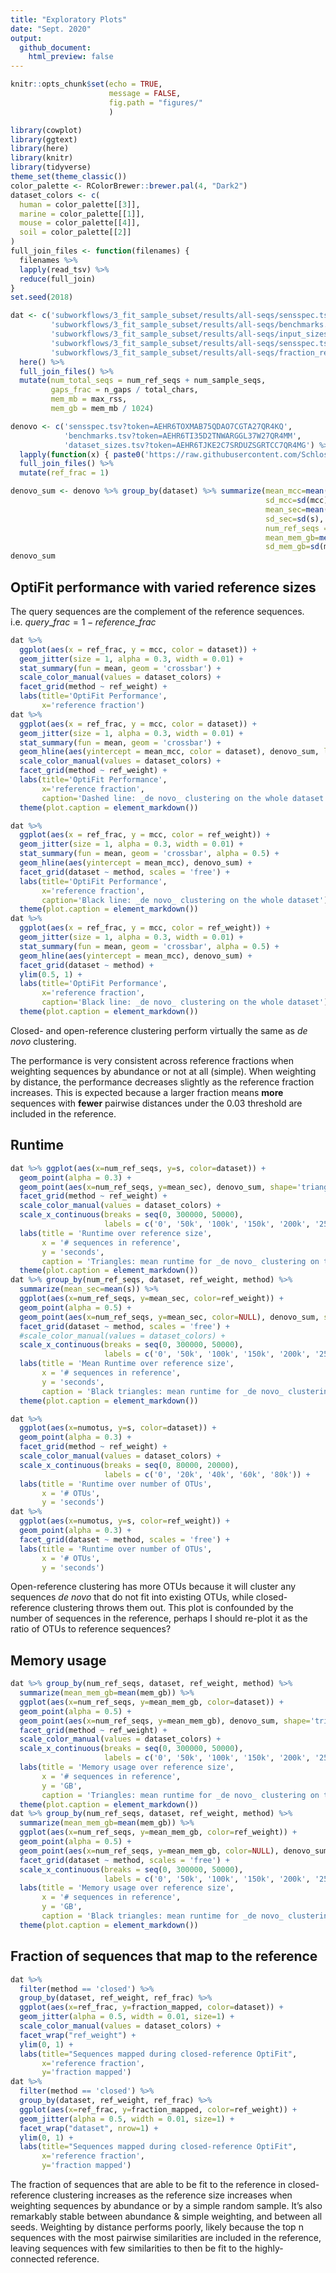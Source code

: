 ```yaml
---
title: "Exploratory Plots"
date: "Sept. 2020"
output: 
  github_document:
    html_preview: false
---
```


```r
knitr::opts_chunk$set(echo = TRUE,
                      message = FALSE,
                      fig.path = "figures/"
                      )
```
```r
library(cowplot)
library(ggtext)
library(here)
library(knitr)
library(tidyverse)
theme_set(theme_classic())
color_palette <- RColorBrewer::brewer.pal(4, "Dark2")
dataset_colors <- c(
  human = color_palette[[3]],
  marine = color_palette[[1]],
  mouse = color_palette[[4]],
  soil = color_palette[[2]]
)
full_join_files <- function(filenames) {
  filenames %>% 
  lapply(read_tsv) %>% 
  reduce(full_join)
}
set.seed(2018)
```
```r
dat <- c('subworkflows/3_fit_sample_subset/results/all-seqs/sensspec.tsv',
         'subworkflows/3_fit_sample_subset/results/all-seqs/benchmarks.tsv',
         'subworkflows/3_fit_sample_subset/results/all-seqs/input_sizes.tsv',
         'subworkflows/3_fit_sample_subset/results/all-seqs/sensspec.tsv',
         'subworkflows/3_fit_sample_subset/results/all-seqs/fraction_reads_mapped.tsv') %>% 
  here() %>% 
  full_join_files() %>% 
  mutate(num_total_seqs = num_ref_seqs + num_sample_seqs,
         gaps_frac = n_gaps / total_chars,
         mem_mb = max_rss,
         mem_gb = mem_mb / 1024)

denovo <- c('sensspec.tsv?token=AEHR6TOXMAB75QDAO7CGTA27QR4KQ',
            'benchmarks.tsv?token=AEHR6TI35D2TNWARGGL37W27QR4MM',
            'dataset_sizes.tsv?token=AEHR6TJKE2C7SRDUZSGRTCC7QR4MG') %>% 
  lapply(function(x) { paste0('https://raw.githubusercontent.com/SchlossLab/OptiFitAnalysis/4fa7127bb6bacaa63657f0c18c0a8c6b6d18ebe7/subworkflows/1_prep_samples/results/', x)}) %>% 
  full_join_files() %>% 
  mutate(ref_frac = 1)

denovo_sum <- denovo %>% group_by(dataset) %>% summarize(mean_mcc=mean(mcc), 
                                                         sd_mcc=sd(mcc),
                                                         mean_sec=mean(s),
                                                         sd_sec=sd(s),
                                                         num_ref_seqs = mean(num_seqs),
                                                         mean_mem_gb=mean(max_rss/1024),
                                                         sd_mem_gb=sd(max_rss/1024))
denovo_sum
```

## OptiFit performance with varied reference sizes

The query sequences are the complement of the reference sequences. i.e. $query\_frac = 1 - reference\_frac$

```r
dat %>%
  ggplot(aes(x = ref_frac, y = mcc, color = dataset)) +
  geom_jitter(size = 1, alpha = 0.3, width = 0.01) +
  stat_summary(fun = mean, geom = 'crossbar') +
  scale_color_manual(values = dataset_colors) +
  facet_grid(method ~ ref_weight) +
  labs(title='OptiFit Performance',
       x='reference fraction')
dat %>%
  ggplot(aes(x = ref_frac, y = mcc, color = dataset)) +
  geom_jitter(size = 1, alpha = 0.3, width = 0.01) +
  stat_summary(fun = mean, geom = 'crossbar') +
  geom_hline(aes(yintercept = mean_mcc, color = dataset), denovo_sum, linetype='dashed') +
  scale_color_manual(values = dataset_colors) +
  facet_grid(method ~ ref_weight) +
  labs(title='OptiFit Performance',
       x='reference fraction',
       caption='Dashed line: _de novo_ clustering on the whole dataset.') +
  theme(plot.caption = element_markdown())

dat %>%
  ggplot(aes(x = ref_frac, y = mcc, color = ref_weight)) +
  geom_jitter(size = 1, alpha = 0.3, width = 0.01) +
  stat_summary(fun = mean, geom = 'crossbar', alpha = 0.5) +
  geom_hline(aes(yintercept = mean_mcc), denovo_sum) +
  facet_grid(dataset ~ method, scales = 'free') +
  labs(title='OptiFit Performance',
       x='reference fraction',
       caption='Black line: _de novo_ clustering on the whole dataset') +
  theme(plot.caption = element_markdown())
dat %>%
  ggplot(aes(x = ref_frac, y = mcc, color = ref_weight)) +
  geom_jitter(size = 1, alpha = 0.3, width = 0.01) +
  stat_summary(fun = mean, geom = 'crossbar', alpha = 0.5) +
  geom_hline(aes(yintercept = mean_mcc), denovo_sum) +
  facet_grid(dataset ~ method) +
  ylim(0.5, 1) +
  labs(title='OptiFit Performance',
       x='reference fraction',
       caption='Black line: _de novo_ clustering on the whole dataset') +
  theme(plot.caption = element_markdown())
```

Closed- and open-reference clustering perform virtually the same as _de novo_ clustering.

The performance is very consistent across reference fractions when weighting sequences by abundance or not at all (simple).
When weighting by distance, the performance decreases slightly as the reference fraction increases.
This is expected because a larger fraction means **more** sequences with **fewer** 
pairwise distances under the 0.03 threshold are included in the reference.


## Runtime

```r
dat %>% ggplot(aes(x=num_ref_seqs, y=s, color=dataset)) +
  geom_point(alpha = 0.3) +
  geom_point(aes(x=num_ref_seqs, y=mean_sec), denovo_sum, shape='triangle') +
  facet_grid(method ~ ref_weight) +
  scale_color_manual(values = dataset_colors) +
  scale_x_continuous(breaks = seq(0, 300000, 50000),
                     labels = c('0', '50k', '100k', '150k', '200k', '250k', '300k')) +
  labs(title = 'Runtime over reference size',
       x = '# sequences in reference',
       y = 'seconds',
       caption = 'Triangles: mean runtime for _de novo_ clustering on the entire dataset') +
  theme(plot.caption = element_markdown())
dat %>% group_by(num_ref_seqs, dataset, ref_weight, method) %>% 
  summarize(mean_sec=mean(s)) %>% 
  ggplot(aes(x=num_ref_seqs, y=mean_sec, color=ref_weight)) +
  geom_point(alpha = 0.5) +
  geom_point(aes(x=num_ref_seqs, y=mean_sec, color=NULL), denovo_sum, shape='triangle') +
  facet_grid(dataset ~ method, scales = 'free') +
  #scale_color_manual(values = dataset_colors) +
  scale_x_continuous(breaks = seq(0, 300000, 50000),
                     labels = c('0', '50k', '100k', '150k', '200k', '250k', '300k')) +
  labs(title = 'Mean Runtime over reference size',
       x = '# sequences in reference',
       y = 'seconds',
       caption = 'Black triangles: mean runtime for _de novo_ clustering on the entire dataset') +
  theme(plot.caption = element_markdown())
```

```r
dat %>%
  ggplot(aes(x=numotus, y=s, color=dataset)) +
  geom_point(alpha = 0.3) +
  facet_grid(method ~ ref_weight) +
  scale_color_manual(values = dataset_colors) +
  scale_x_continuous(breaks = seq(0, 80000, 20000),
                     labels = c('0', '20k', '40k', '60k', '80k')) +
  labs(title = 'Runtime over number of OTUs',
       x = '# OTUs',
       y = 'seconds')
dat %>%
  ggplot(aes(x=numotus, y=s, color=ref_weight)) +
  geom_point(alpha = 0.3) +
  facet_grid(dataset ~ method, scales = 'free') +
  labs(title = 'Runtime over number of OTUs',
       x = '# OTUs',
       y = 'seconds')
```

Open-reference clustering has more OTUs because it will cluster any sequences 
_de novo_ that do not fit into existing OTUs, 
while closed-reference clustering throws them out.
This plot is confounded by the number of sequences in the reference, 
perhaps I should re-plot it as the ratio of OTUs to reference sequences?

## Memory usage

```r
dat %>% group_by(num_ref_seqs, dataset, ref_weight, method) %>% 
  summarize(mean_mem_gb=mean(mem_gb)) %>% 
  ggplot(aes(x=num_ref_seqs, y=mean_mem_gb, color=dataset)) +
  geom_point(alpha = 0.5) +
  geom_point(aes(x=num_ref_seqs, y=mean_mem_gb), denovo_sum, shape='triangle') +
  facet_grid(method ~ ref_weight) +
  scale_color_manual(values = dataset_colors) +
  scale_x_continuous(breaks = seq(0, 300000, 50000),
                     labels = c('0', '50k', '100k', '150k', '200k', '250k', '300k')) +
  labs(title = 'Memory usage over reference size',
       x = '# sequences in reference',
       y = 'GB',
       caption = 'Triangles: mean runtime for _de novo_ clustering on the entire dataset') +
  theme(plot.caption = element_markdown())
dat %>% group_by(num_ref_seqs, dataset, ref_weight, method) %>% 
  summarize(mean_mem_gb=mean(mem_gb)) %>% 
  ggplot(aes(x=num_ref_seqs, y=mean_mem_gb, color=ref_weight)) +
  geom_point(alpha = 0.5) +
  geom_point(aes(x=num_ref_seqs, y=mean_mem_gb, color=NULL), denovo_sum, shape='triangle') +
  facet_grid(dataset ~ method, scales = 'free') +
  scale_x_continuous(breaks = seq(0, 300000, 50000),
                     labels = c('0', '50k', '100k', '150k', '200k', '250k', '300k')) +
  labs(title = 'Memory usage over reference size',
       x = '# sequences in reference',
       y = 'GB',
       caption = 'Black triangles: mean runtime for _de novo_ clustering on the entire dataset') +
  theme(plot.caption = element_markdown())
```


## Fraction of sequences that map to the reference
```r
dat %>% 
  filter(method == 'closed') %>% 
  group_by(dataset, ref_weight, ref_frac) %>% 
  ggplot(aes(x=ref_frac, y=fraction_mapped, color=dataset)) +
  geom_jitter(alpha = 0.5, width = 0.01, size=1) +
  scale_color_manual(values = dataset_colors) +
  facet_wrap("ref_weight") +
  ylim(0, 1) +
  labs(title="Sequences mapped during closed-reference OptiFit",
       x='reference fraction',
       y='fraction mapped')
dat %>% 
  filter(method == 'closed') %>% 
  group_by(dataset, ref_weight, ref_frac) %>% 
  ggplot(aes(x=ref_frac, y=fraction_mapped, color=ref_weight)) +
  geom_jitter(alpha = 0.5, width = 0.01, size=1) +
  facet_wrap("dataset", nrow=1) +
  ylim(0, 1) +
  labs(title="Sequences mapped during closed-reference OptiFit",
       x='reference fraction',
       y='fraction mapped')
```

The fraction of sequences that are able to be fit to the reference in closed-reference
clustering increases as the reference size increases when weighting sequences 
by abundance or by a simple random sample.
It's also remarkably stable between abundance & simple weighting, and 
between all seeds.
Weighting by distance performs poorly, likely because the top n sequences with 
the most pairwise similarities are included in the reference, 
leaving sequences with few similarities to then be fit to the highly-connected reference.